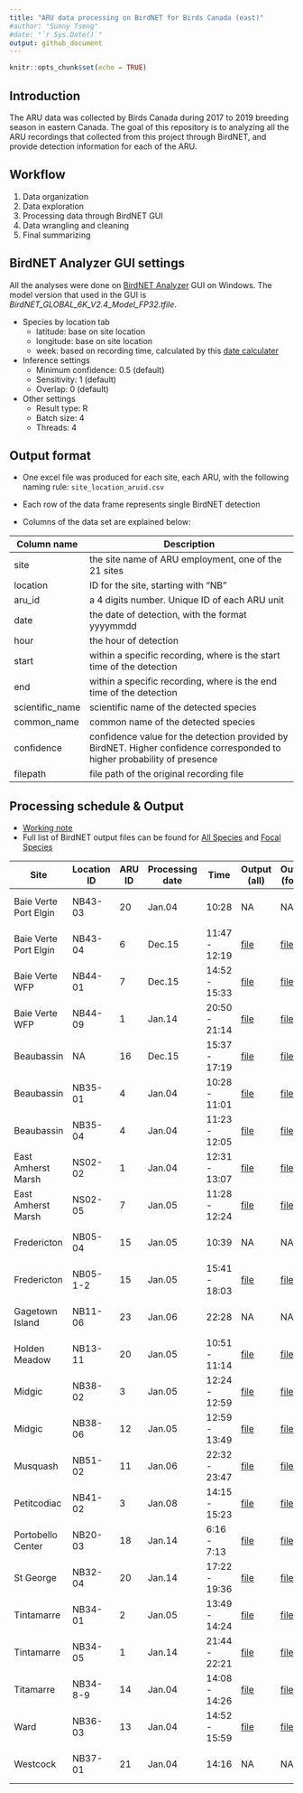 ```yaml
---
title: "ARU data processing on BirdNET for Birds Canada (east)"
#author: "Sunny Tseng"
#date: "`r Sys.Date()`"
output: github_document
---
```


```r
knitr::opts_chunk$set(echo = TRUE)
```

## Introduction

The ARU data was collected by Birds Canada during 2017 to 2019 breeding season in eastern Canada. The goal of this repository is to analyzing all the ARU recordings that collected from this project through BirdNET, and provide detection information for each of the ARU.

## Workflow

1.  Data organization
2.  Data exploration
3.  Processing data through BirdNET GUI
4.  Data wrangling and cleaning
5.  Final summarizing

## BirdNET Analyzer GUI settings

All the analyses were done on [BirdNET Analyzer](https://github.com/kahst/BirdNET-Analyzer) GUI on Windows. The model version that used in the GUI is *BirdNET_GLOBAL_6K_V2.4_Model_FP32.tfile*.

-   Species by location tab
    -   latitude: base on site location
    -   longitude: base on site location
    -   week: based on recording time, calculated by this [date calculater](https://www.timeanddate.com/date/weeknumber.html)
-   Inference settings
    -   Minimum confidence: 0.5 (default)
    -   Sensitivity: 1 (default)
    -   Overlap: 0 (default)
-   Other settings
    -   Result type: R
    -   Batch size: 4
    -   Threads: 4

## Output format

-   One excel file was produced for each site, each ARU, with the following naming rule: `site_location_aruid.csv`

-   Each row of the data frame represents single BirdNET detection

-   Columns of the data set are explained below:

| Column name     | Description                                                                                                              |
|-----------------|-------------------------------------------------------|
| site            | the site name of ARU employment, one of the 21 sites                                                                     |
| location        | ID for the site, starting with "NB"                                                                                      |
| aru_id          | a 4 digits number. Unique ID of each ARU unit                                                                            |
| date            | the date of detection, with the format yyyymmdd                                                                          |
| hour            | the hour of detection                                                                                                    |
| start           | within a specific recording, where is the start time of the detection                                                    |
| end             | within a specific recording, where is the end time of the detection                                                      |
| scientific_name | scientific name of the detected species                                                                                  |
| common_name     | common name of the detected species                                                                                      |
| confidence      | confidence value for the detection provided by BirdNET. Higher confidence corresponded to higher probability of presence |
| filepath        | file path of the original recording file                                                                                 |

## Processing schedule & Output

-   [Working note](./docs/working-notes.md)
-   Full list of BirdNET output files can be found for [All Species](./data/cleaned/all) and [Focal Species](./data/cleaned/focal)

| Site                  | Location ID | ARU ID | Processing date | Time          | Output (all)                                                                                       | Output (focal)                                                                                       | Note                      |
|----------|----------|------|---------|--------|----------|---------|----------|
| Baie Verte Port Elgin | NB43-03     | 20     | Jan.04          | 10:28         | NA                                                                                                 | NA                                                                                                   | error - file corrupted    |
| Baie Verte Port Elgin | NB43-04     | 6      | Dec.15          | 11:47 - 12:19 | [file](./data/cleaned/all/BaieVertePortElgin_NB43-04_6.csv)                                        | [file](./data/cleaned/focal/BaieVertePortElgin_NB43-04_6.csv)                                        |                           |
| Baie Verte WFP        | NB44-01     | 7      | Dec.15          | 14:52 - 15:33 | [f](./data/cleaned/BaieVerteWFP_NB44-01_7.csv)[ile](./data/cleaned/all/BaieVerteWFP_NB44-01_7.csv) | [f](./data/cleaned/BaieVerteWFP_NB44-01_7.csv)[ile](./data/cleaned/focal/BaieVerteWFP_NB44-01_7.csv) |                           |
| Baie Verte WFP        | NB44-09     | 1      | Jan.14          | 20:50 - 21:14 | [file](./data/cleaned/all/BaieVerteWFP_NB44-09_1.csv)                                              | [file](./data/cleaned/focal/BaieVerteWFP_NB44-09_1.csv)                                              | one single file corrupted |
| Beaubassin            | NA          | 16     | Dec.15          | 15:37 - 17:19 | [file](./data/cleaned/all/Beaubassin_NA_16.csv)                                                    | [file](./data/cleaned/focal/Beaubassin_NA_16.csv)                                                    |                           |
| Beaubassin            | NB35-01     | 4      | Jan.04          | 10:28 - 11:01 | [file](./data/cleaned/all/Beaubassin_NB35-01_4.csv)                                                | [file](./data/cleaned/focal/Beaubassin_NB35-01_4.csv)                                                |                           |
| Beaubassin            | NB35-04     | 4      | Jan.04          | 11:23 - 12:05 | [file](./data/cleaned/all/Beaubassin_NB35-04_4.csv)                                                | [file](./data/cleaned/focal/Beaubassin_NB35-04_4.csv)                                                |                           |
| East Amherst Marsh    | NS02-02     | 1      | Jan.04          | 12:31 - 13:07 | [file](./data/cleaned/all/EastAmherstMarsh_NS02-02_1.csv)                                          | [file](./data/cleaned/focal/EastAmherstMarsh_NS02-02_1.csv)                                          |                           |
| East Amherst Marsh    | NS02-05     | 7      | Jan.05          | 11:28 - 12:24 | [file](./data/cleaned/all/EastAmherstMarsh_NS02-05_7.csv)                                          | [file](./data/cleaned/focal/EastAmherstMarsh_NS02-05_7.csv)                                          |                           |
| Fredericton           | NB05-04     | 15     | Jan.05          | 10:39         | NA                                                                                                 | NA                                                                                                   | error - file corrupted    |
| Fredericton           | NB05-1-2    | 15     | Jan.05          | 15:41 - 18:03 | [file](./data/cleaned/all/Fredericton_NB05-1-2_15.csv)                                             | [file](./data/cleaned/focal/Fredericton_NB05-1-2_15.csv)                                             |                           |
| Gagetown Island       | NB11-06     | 23     | Jan.06          | 22:28         | NA                                                                                                 | NA                                                                                                   | error - file corrupted    |
| Holden Meadow         | NB13-11     | 20     | Jan.05          | 10:51 - 11:14 | [file](./data/cleaned/all/HoldenMeadow_NB13-11_20.csv)                                             | [file](./data/cleaned/focal/HoldenMeadow_NB13-11_20.csv)                                             |                           |
| Midgic                | NB38-02     | 3      | Jan.05          | 12:24 - 12:59 | [file](./data/cleaned/all/Midgic_NB38-02_3.csv)                                                    | [file](./data/cleaned/focal/Midgic_NB38-02_3.csv)                                                    |                           |
| Midgic                | NB38-06     | 12     | Jan.05          | 12:59 - 13:49 | [file](./data/cleaned/all/Midgic_NB38-06_12.csv)                                                   | [file](./data/cleaned/focal/Midgic_NB38-06_12.csv)                                                   |                           |
| Musquash              | NB51-02     | 11     | Jan.06          | 22:32 - 23:47 | [file](./data/cleaned/all/Musquash_NB51-02_11.csv)                                                 | [file](./data/cleaned/focal/Musquash_NB51-02_11.csv)                                                 |                           |
| Petitcodiac           | NB41-02     | 3      | Jan.08          | 14:15 - 15:23 | [f](./data/cleaned/Petitcodiac_NB41-02_3.csv)[ile](./data/cleaned/all/Petitcodiac_NB41-02_3.csv)   | [f](./data/cleaned/Petitcodiac_NB41-02_3.csv)[ile](./data/cleaned/focal/Petitcodiac_NB41-02_3.csv)   | one single file corrupted |
| Portobello Center     | NB20-03     | 18     | Jan.14          | 6:16 - 7:13   | [file](./data/cleaned/all/PortobelloCenter_NB20-03_18.csv)                                         | [file](./data/cleaned/focal/PortobelloCenter_NB20-03_18.csv)                                         |                           |
| St George             | NB32-04     | 20     | Jan.14          | 17:22 - 19:36 | [file](./data/cleaned/all/StGeorge_NB32-04_20.csv)                                                 | [file](./data/cleaned/focal/StGeorge_NB32-04_20.csv)                                                 |                           |
| Tintamarre            | NB34-01     | 2      | Jan.05          | 13:49 - 14:24 | [f](./data/cleaned/Tintamarre_NB34-01_2.csv)[ile](./data/cleaned/all/Tintamarre_NB34-01_2.csv)     | [f](./data/cleaned/Tintamarre_NB34-01_2.csv)[ile](./data/cleaned/focal/Tintamarre_NB34-01_2.csv)     |                           |
| Tintamarre            | NB34-05     | 1      | Jan.14          | 21:44 - 22:21 | [file](./data/cleaned/all/Tintamarre_NB34-05_1.csv)                                                | [file](./data/cleaned/focal/Tintamarre_NB34-05_1.csv)                                                | one single file corrupted |
| Titamarre             | NB34-8-9    | 14     | Jan.04          | 14:08 - 14:26 | [file](./data/cleaned/all/Tintamarre_NB34-8-9_14.csv)                                              | [file](./data/cleaned/focal/Tintamarre_NB34-8-9_14.csv)                                              |                           |
| Ward                  | NB36-03     | 13     | Jan.04          | 14:52 - 15:59 | [file](./data/cleaned/all/Ward_NB36-03_13.csv)                                                     | [file](./data/cleaned/focal/Ward_NB36-03_13.csv)                                                     |                           |
| Westcock              | NB37-01     | 21     | Jan.04          | 14:16         | NA                                                                                                 | NA                                                                                                   | error - file corrupted    |

